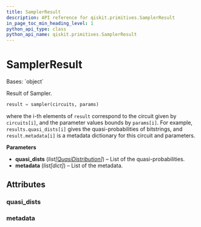```yaml
---
title: SamplerResult
description: API reference for qiskit.primitives.SamplerResult
in_page_toc_min_heading_level: 1
python_api_type: class
python_api_name: qiskit.primitives.SamplerResult
---
```


# SamplerResult

<Class id="qiskit.primitives.SamplerResult" isDedicatedPage={true} github="https://github.com/qiskit/qiskit/tree/stable/0.21/qiskit/primitives/sampler_result.py" signature="SamplerResult(quasi_dists, metadata)">
  Bases: `object`

  Result of Sampler.

  ```python
  result = sampler(circuits, params)
  ```

  where the i-th elements of `result` correspond to the circuit given by `circuits[i]`, and the parameter values bounds by `params[i]`. For example, `results.quasi_dists[i]` gives the quasi-probabilities of bitstrings, and `result.metadata[i]` is a metadata dictionary for this circuit and parameters.

  **Parameters**

  *   **quasi\_dists** (*list\[*[*QuasiDistribution*](qiskit.result.QuasiDistribution "qiskit.result.QuasiDistribution")*]*) – List of the quasi-probabilities.
  *   **metadata** (*list\[dict]*) – List of the metadata.

  ## Attributes

  ### quasi\_dists

  <Attribute id="qiskit.primitives.SamplerResult.quasi_dists" name="quasi_dists" attributeTypeHint="list[QuasiDistribution]" />

  ### metadata

  <Attribute id="qiskit.primitives.SamplerResult.metadata" name="metadata" attributeTypeHint="list[dict[str, Any]]" />
</Class>

